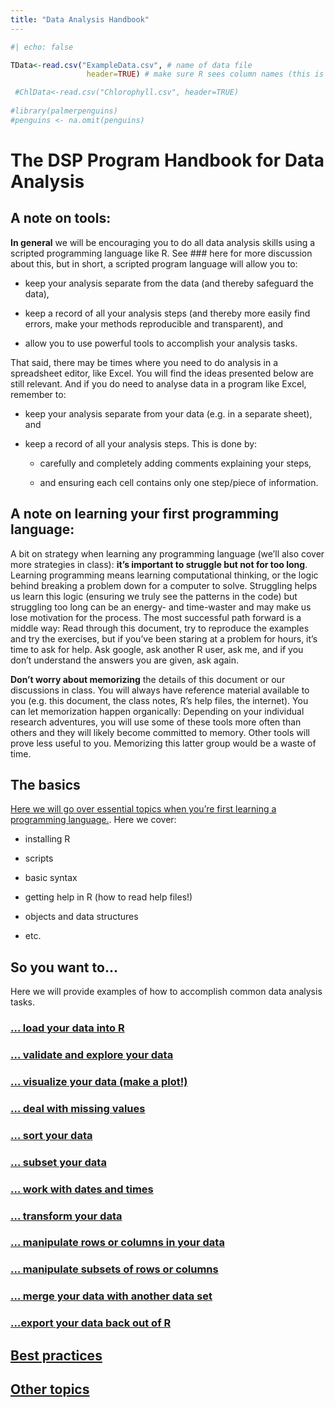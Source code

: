 ```yaml
---
title: "Data Analysis Handbook"
---
```


```r
#| echo: false

TData<-read.csv("ExampleData.csv", # name of data file
                 header=TRUE) # make sure R sees column names (this is the default)

 #ChlData<-read.csv("Chlorophyll.csv", header=TRUE)
 
#library(palmerpenguins)
#penguins <- na.omit(penguins)

```

# The DSP Program Handbook for Data Analysis {.unnumbered}

## A note on tools:

**In general** we will be encouraging you to do all data analysis skills using a scripted programming language like R.  See ### here for more discussion about this, but in short, a scripted program language will allow you to:  

* keep your analysis separate from the data (and thereby safeguard the data),

* keep a record of all your analysis steps (and thereby more easily find errors, make your methods reproducible and transparent), and 

* allow you to use powerful tools to accomplish your analysis tasks.  


That said, there may be times where you need to do analysis in a spreadsheet editor, like Excel.  You will find the ideas presented below are still relevant.  And if you do need to analyse data in a program like Excel, remember to:  

* keep your analysis separate from your data (e.g. in a separate sheet), and 

* keep a record of all your analysis steps.  This is done by:

  + carefully and completely adding comments explaining your steps, 

  + and ensuring each cell contains only one step/piece of information.

## A note on learning your first programming language:

A bit on strategy when learning any programming language (we'll also cover more strategies in class): **it's important to struggle but not for too long**.  Learning programming means learning computational thinking, or the logic behind breaking a problem down for a computer to solve.  Struggling helps us learn this logic (ensuring we truly see the patterns in the code) but struggling too long can be an energy- and time-waster and may make us lose motivation for the process.  The most successful path forward is a middle way: Read through this document, try to reproduce the examples and try the exercises, but if you've been staring at a problem for hours, it's time to ask for help.  Ask google, ask another R user, ask me, and if you don't understand the answers you are given, ask again.  

**Don't worry about memorizing** the details of this document or our discussions in class.   You will always have reference material available to you (e.g. this document, the class notes, R's help files, the internet). You can let memorization happen organically: Depending on your individual research adventures, you will use some of these tools more often than others and they will likely become committed to memory.  Other tools will prove less useful to you.  Memorizing this latter group would be a waste of time.

## The basics

[Here we will go over essential topics when you're first learning a programming language.](DA_RBasics.qmd). Here we cover:

* installing R 

* scripts 

* basic syntax

* getting help in R (how to read help files!)

* objects and data structures

* etc.


## So you want to...

Here we will provide examples of how to accomplish common data analysis tasks.

### [... load your data into R](SYWT_Import.qmd) 

### [... validate and explore your data](SYWT_Validate.qmd)

### [... visualize your data (make a plot!)](SYWT_Visualize.qmd)

### [... deal with missing values](SYWT_NA.qmd)

### [... sort your data](SYWT_Sort.qmd)

### [... subset your data](SYWT_Subset.qmd) 

### [... work with dates and times](SYWT_DatesTimes.qmd)

### [... transform your data](SYWT_Transform.qmd)

### [... manipulate rows or columns in your data](SYWT_ManipulateRowsColumns.qmd) 

### [... manipulate subsets of rows or columns](SYWT_ManipulateSubsets.qmd) 

### [... merge your data with another data set](SYWT_Merge.qmd)

### [...export your data back out of R](SYWT_Export.qmd)

## [Best practices](DA_BestPractices.qmd)

## [Other topics](DA_OtherTopics.qmd)

